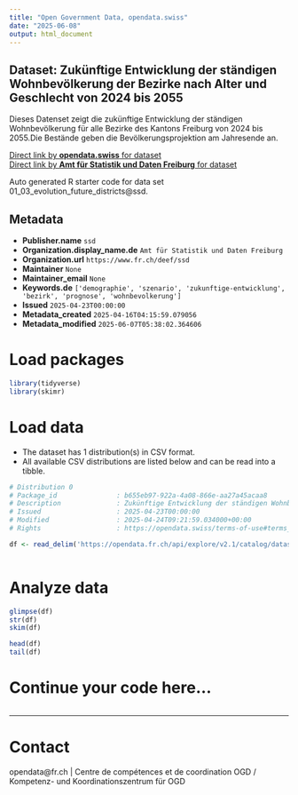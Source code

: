 ```yaml
---
title: "Open Government Data, opendata.swiss"
date: "2025-06-08"
output: html_document
---
```


## Dataset: Zukünftige Entwicklung der ständigen Wohnbevölkerung der Bezirke nach Alter und Geschlecht von 2024 bis 2055

Dieses Datenset zeigt die zukünftige Entwicklung der ständigen Wohnbevölkerung für alle Bezirke des Kantons Freiburg von 2024 bis 2055.Die Bestände geben die Bevölkerungsprojektion am Jahresende an.

[Direct link by **opendata.swiss** for dataset](https://opendata.swiss/de/dataset/zukunftige-entwicklung-der-standigen-wohnbevolkerung-der-bezirke-nach-alter-und-geschlecht-2055)<br>
[Direct link by **Amt für Statistik und Daten Freiburg** for dataset](https://opendata.fr.ch/explore/dataset/01_03_evolution_future_districts/)

Auto generated R starter code for data set 01_03_evolution_future_districts@ssd.

## Metadata

- **Publisher.name** `ssd`
- **Organization.display_name.de** `Amt für Statistik und Daten Freiburg`
- **Organization.url** `https://www.fr.ch/deef/ssd`
- **Maintainer** `None`
- **Maintainer_email** `None`
- **Keywords.de** `['demographie', 'szenario', 'zukunftige-entwicklung', 'bezirk', 'prognose', 'wohnbevolkerung']`
- **Issued** `2025-04-23T00:00:00`
- **Metadata_created** `2025-04-16T04:15:59.079056`
- **Metadata_modified** `2025-06-07T05:38:02.364606`


# Load packages

```r

library(tidyverse)
library(skimr)

```

# Load data

-   The dataset has 1 distribution(s) in CSV format.
-   All available CSV distributions are listed below and can be read into a tibble.

```r

# Distribution 0
# Package_id               : b655eb97-922a-4a08-866e-aa27a45acaa8
# Description              : Zukünftige Entwicklung der ständigen Wohnbevölkerung der Bezirke nach Alter und Geschlecht von 2024 bis 2055 (csv)
# Issued                   : 2025-04-23T00:00:00
# Modified                 : 2025-04-24T09:21:59.034000+00:00
# Rights                   : https://opendata.swiss/terms-of-use#terms_by

df <- read_delim('https://opendata.fr.ch/api/explore/v2.1/catalog/datasets/01_03_evolution_future_districts/exports/csv?use_labels=true')



```

# Analyze data

```r

glimpse(df)
str(df)
skim(df)

head(df)
tail(df)

```

# Continue your code here...

```r

```

------------------------------------------------------------------------

# Contact

opendata@fr.ch | Centre de compétences et de coordination OGD / Kompetenz- und Koordinationszentrum für OGD
